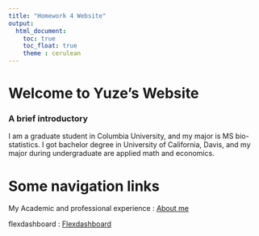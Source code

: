 ```yaml
---
title: "Homework 4 Website"
output: 
  html_document:
    toc: true
    toc_float: true
    theme : cerulean
---
```


# Welcome to Yuze's Website

### A brief introductory

I am a graduate student in Columbia University, and my major is MS bio- statistics. I got bachelor degree in University of California, Davis, and my major during undergraduate are applied math and economics. 

# Some navigation links

My Academic and professional experience : [About me](about.html)

flexdashboard : [Flexdashboard](flexdashboard.html)